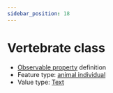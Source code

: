 ```yaml
---
sidebar_position: 18
---
```



# Vertebrate class

- [Observable property](/viewers/dawe-vocabs?uri=https://linked.data.gov.au/def/test/dawe-cv/8997be1e-cf91-4ca6-a641-eb57aa10d9e6) definition
- Feature type: [animal individual](http://linked.data.gov.au/def/tern-cv/ecb855ed-50e1-4299-8491-861759ef40b7)
- Value type: [Text](https://w3id.org/tern/ontologies/tern/Text)


<Example protocolModule="vertebrate-identify" observableProperty="https://linked.data.gov.au/def/test/dawe-cv/8997be1e-cf91-4ca6-a641-eb57aa10d9e6" />
